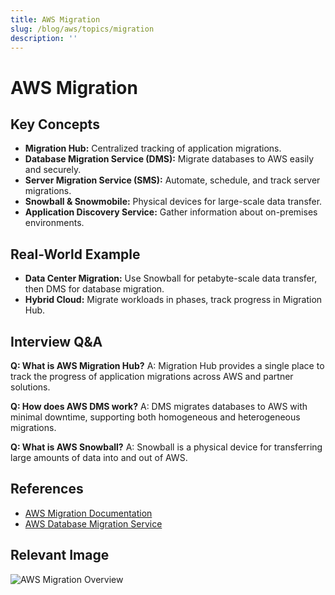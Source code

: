 ```yaml
---
title: AWS Migration
slug: /blog/aws/topics/migration
description: ''
---
```

# AWS Migration

## Key Concepts
- **Migration Hub:** Centralized tracking of application migrations.
- **Database Migration Service (DMS):** Migrate databases to AWS easily and securely.
- **Server Migration Service (SMS):** Automate, schedule, and track server migrations.
- **Snowball & Snowmobile:** Physical devices for large-scale data transfer.
- **Application Discovery Service:** Gather information about on-premises environments.

## Real-World Example
- **Data Center Migration:** Use Snowball for petabyte-scale data transfer, then DMS for database migration.
- **Hybrid Cloud:** Migrate workloads in phases, track progress in Migration Hub.

## Interview Q&A
**Q: What is AWS Migration Hub?**
A: Migration Hub provides a single place to track the progress of application migrations across AWS and partner solutions.

**Q: How does AWS DMS work?**
A: DMS migrates databases to AWS with minimal downtime, supporting both homogeneous and heterogeneous migrations.

**Q: What is AWS Snowball?**
A: Snowball is a physical device for transferring large amounts of data into and out of AWS.

## References
- [AWS Migration Documentation](https://docs.aws.amazon.com/migrationhub/index.html)
- [AWS Database Migration Service](https://aws.amazon.com/dms/)

## Relevant Image
![AWS Migration Overview](https://d1.awsstatic.com/diagrams/product-page-diagrams/AWS-Migration@2x.7d7e6b7e2b2e2e7e2e7e2e7e2e7e2e7e.png)
